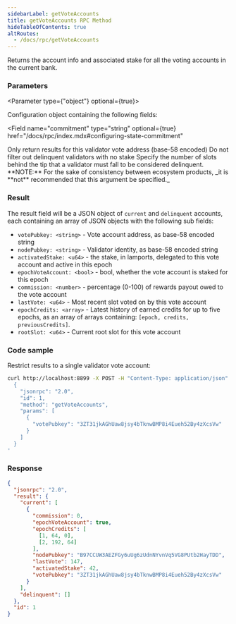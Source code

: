 ```yaml
---
sidebarLabel: getVoteAccounts
title: getVoteAccounts RPC Method
hideTableOfContents: true
altRoutes:
  - /docs/rpc/getVoteAccounts
---
```


Returns the account info and associated stake for all the voting accounts in the
current bank.

<DocSideBySide>

<DocLeftSide>

### Parameters

<Parameter type={"object"} optional={true}>

Configuration object containing the following fields:

<Field
  name="commitment"
  type="string"
  optional={true}
  href="/docs/rpc/index.mdx#configuring-state-commitment"
></Field>

<Field name="votePubkey" type="string" optional={true}>
  Only return results for this validator vote address (base-58 encoded)
</Field>

<Field name="keepUnstakedDelinquents" type="bool" optional={true}>
  Do not filter out delinquent validators with no stake
</Field>

<Field name="delinquentSlotDistance" type="u64" optional={true}>
  Specify the number of slots behind the tip that a validator must fall to be
  considered delinquent. **NOTE:** For the sake of consistency between ecosystem
  products, _it is **not** recommended that this argument be specified._
</Field>

</Parameter>

### Result

The result field will be a JSON object of `current` and `delinquent` accounts,
each containing an array of JSON objects with the following sub fields:

- `votePubkey: <string>` - Vote account address, as base-58 encoded string
- `nodePubkey: <string>` - Validator identity, as base-58 encoded string
- `activatedStake: <u64>` - the stake, in lamports, delegated to this vote
  account and active in this epoch
- `epochVoteAccount: <bool>` - bool, whether the vote account is staked for this
  epoch
- `commission: <number>` - percentage (0-100) of rewards payout owed to the vote
  account
- `lastVote: <u64>` - Most recent slot voted on by this vote account
- `epochCredits: <array>` - Latest history of earned credits for up to five
  epochs, as an array of arrays containing: `[epoch, credits, previousCredits]`.
- `rootSlot: <u64>` - Current root slot for this vote account

</DocLeftSide>

<DocRightSide>

### Code sample

Restrict results to a single validator vote account:

```bash
curl http://localhost:8899 -X POST -H "Content-Type: application/json" -d '
  {
    "jsonrpc": "2.0",
    "id": 1,
    "method": "getVoteAccounts",
    "params": [
      {
        "votePubkey": "3ZT31jkAGhUaw8jsy4bTknwBMP8i4Eueh52By4zXcsVw"
      }
    ]
  }
'
```

### Response

```json
{
  "jsonrpc": "2.0",
  "result": {
    "current": [
      {
        "commission": 0,
        "epochVoteAccount": true,
        "epochCredits": [
          [1, 64, 0],
          [2, 192, 64]
        ],
        "nodePubkey": "B97CCUW3AEZFGy6uUg6zUdnNYvnVq5VG8PUtb2HayTDD",
        "lastVote": 147,
        "activatedStake": 42,
        "votePubkey": "3ZT31jkAGhUaw8jsy4bTknwBMP8i4Eueh52By4zXcsVw"
      }
    ],
    "delinquent": []
  },
  "id": 1
}
```

</DocRightSide>
</DocSideBySide>
